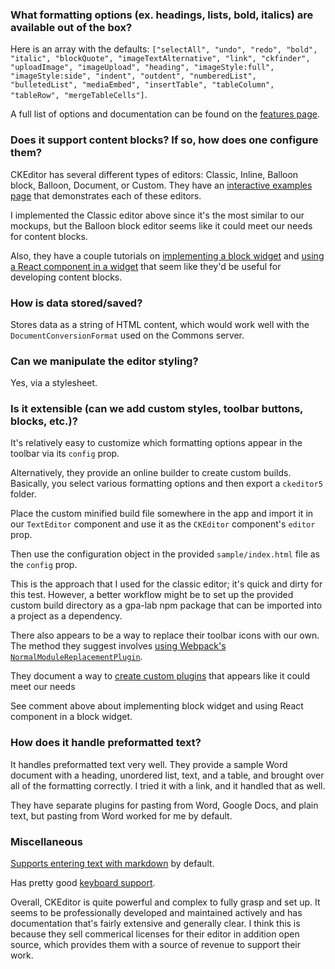 ### What formatting options (ex. headings, lists, bold, italics) are available out of the box?

Here is an array with the defaults: `["selectAll", "undo", "redo", "bold", "italic", "blockQuote", "imageTextAlternative", "link", "ckfinder", "uploadImage", "imageUpload", "heading", "imageStyle:full", "imageStyle:side", "indent", "outdent", "numberedList", "bulletedList", "mediaEmbed", "insertTable", "tableColumn", "tableRow", "mergeTableCells"]`.

A full list of options and documentation can be found on the [features page](https://ckeditor.com/docs/ckeditor5/latest/features/index.html).

### Does it support content blocks? If so, how does one configure them?

CKEditor has several different types of editors: Classic, Inline, Balloon block, Balloon, Document, or Custom. They have an [interactive examples page](https://ckeditor.com/docs/ckeditor5/latest/examples/index.html) that demonstrates each of these editors.

I implemented the Classic editor above since it's the most similar to our mockups, but the Balloon block editor seems like it could meet our needs for content blocks.

Also, they have a couple tutorials on [implementing a block widget](https://ckeditor.com/docs/ckeditor5/latest/framework/guides/tutorials/implementing-a-block-widget.html) and [using a React component in a widget](https://ckeditor.com/docs/ckeditor5/latest/framework/guides/tutorials/using-react-in-a-widget.html) that seem like they'd be useful for developing content blocks.
  
### How is data stored/saved?

Stores data as a string of HTML content, which would work well with the `DocumentConversionFormat` used on the Commons server.
  
### Can we manipulate the editor styling?

Yes, via a stylesheet.

### Is it extensible (can we add custom styles, toolbar buttons, blocks, etc.)?

It's relatively easy to customize which formatting options appear in the toolbar via its `config` prop.

Alternatively, they provide an online builder to create custom builds. Basically, you select various formatting options and then export a `ckeditor5` folder.

Place the custom minified build file somewhere in the app and import it in our `TextEditor` component and use it as the `CKEditor` component's `editor` prop.

Then use the configuration object in the provided `sample/index.html` file as the `config` prop.

This is the approach that I used for the classic editor; it's quick and dirty for this test. However, a better workflow might be to set up the provided custom build directory as a gpa-lab npm package that can be imported into a project as a dependency.

There also appears to be a way to replace their toolbar icons with our own. The method they suggest involves [using Webpack's `NormalModuleReplacementPlugin`](https://ckeditor.com/docs/ckeditor5/latest/builds/guides/faq.html#how-to-customize-the-ckeditor-5-icons).

They document a way to [create custom plugins](https://ckeditor.com/docs/ckeditor5/latest/framework/guides/creating-simple-plugin.html) that appears like it could meet our needs

See comment above about implementing block widget and using React component in a block widget.

### How does it handle preformatted text?

It handles preformatted text very well. They provide a sample Word document with a heading, unordered list, text, and a table, and brought over all of the formatting correctly. I tried it with a link, and it handled that as well.

They have separate plugins for pasting from Word, Google Docs, and plain text, but pasting from Word worked for me by default.

### Miscellaneous

[Supports entering text with markdown](https://ckeditor.com/docs/ckeditor5/latest/features/autoformat.html#block-formatting) by default.

Has pretty good [keyboard support](https://ckeditor.com/docs/ckeditor5/latest/features/keyboard-support.html).

Overall, CKEditor is quite powerful and complex to fully grasp and set up. It seems to be professionally developed and maintained actively and has documentation that's fairly extensive and generally clear. I think this is because they sell commerical licenses for their editor in addition open source, which provides them with a source of revenue to support their work.
